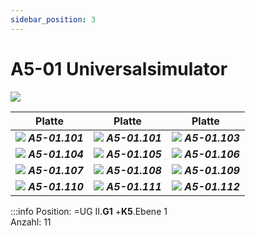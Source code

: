 ```yaml
---
sidebar_position: 3
---
```


# A5-01 Universalsimulator

[![](/image/Labore/B1/Laborplatten/hps/hps_sps_universal_simulator_min.webp)](/image/Labore/B1/Laborplatten/hps/hps_sps_universal_simulator.webp)


| Platte | Platte | Platte |
|----|----|---|
| ![](/image/Labore/B1/Laborplatten/hps/hps_a5_01_101.webp) ***A5-01.101*** | ![](/image/Labore/B1/Laborplatten/hps/hps_a5_01_101.webp) ***A5-01.101*** | ![](/image/Labore/B1/Laborplatten/hps/hps_a5_01_103.webp) ***A5-01.103*** |
| ![](/image/Labore/B1/Laborplatten/hps/hps_a5_01_104.webp) ***A5-01.104*** | ![](/image/Labore/B1/Laborplatten/hps/hps_a5_01_105.webp) ***A5-01.105*** | ![](/image/Labore/B1/Laborplatten/hps/hps_a5_01_106.webp) ***A5-01.106*** |
| ![](/image/Labore/B1/Laborplatten/hps/hps_a5_01_107.webp) ***A5-01.107*** | ![](/image/Labore/B1/Laborplatten/hps/hps_a5_01_108.webp) ***A5-01.108*** | ![](/image/Labore/B1/Laborplatten/hps/hps_a5_01_109.webp) ***A5-01.109*** |
| ![](/image/Labore/B1/Laborplatten/hps/hps_a5_01_110.webp) ***A5-01.110*** | ![](/image/Labore/B1/Laborplatten/hps/hps_a5_01_111.webp) ***A5-01.111*** | ![](/image/Labore/B1/Laborplatten/hps/hps_a5_01_112.webp) ***A5-01.112*** |

:::info
Position:   =UG II.**G1**  +**K5**.Ebene 1  \
Anzahl: 11
